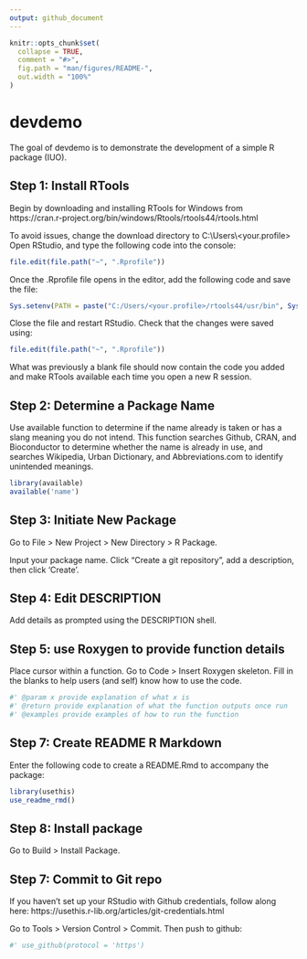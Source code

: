 ```yaml
---
output: github_document
---
```


<!-- README.md is generated from README.Rmd. Please edit that file -->

```r
knitr::opts_chunk$set(
  collapse = TRUE,
  comment = "#>",
  fig.path = "man/figures/README-",
  out.width = "100%"
)
```


# devdemo

<!-- badges: start -->
<!-- badges: end -->

The goal of devdemo is to demonstrate the development of a simple R package (IUO).

## Step 1: Install RTools

Begin by downloading and installing RTools for Windows from https://cran.r-project.org/bin/windows/Rtools/rtools44/rtools.html 

To avoid issues, change the download directory to C:\\Users\\<your.profile>\
Open RStudio, and type the following code into the console:

```r

file.edit(file.path("~", ".Rprofile"))

```

Once the .Rprofile file opens in the editor, add the following code and save the file: 

```r

Sys.setenv(PATH = paste("C:/Users/<your.profile>/rtools44/usr/bin", Sys.getenv("PATH"), sep=";"))

```

Close the file and restart RStudio. Check that the changes were saved using: 

```r

file.edit(file.path("~", ".Rprofile"))

```

What was previously a blank file should now contain the code you added and make RTools available each time you open a new R session. 


## Step 2: Determine a Package Name

Use available function to determine if the name already is taken or has a slang meaning you do not intend. This function searches Github, CRAN, and Bioconductor to determine whether the name is already in use, and searches Wikipedia, Urban Dictionary, and Abbreviations.com to identify unintended meanings.

```r
library(available)
available('name')

```

## Step 3: Initiate New Package

Go to File > New Project > New Directory > R Package. 

Input your package name. Click "Create a git repository", add a description, then click 'Create'.


## Step 4: Edit DESCRIPTION

Add details as prompted using the DESCRIPTION shell. 

## Step 5: use Roxygen to provide function details

Place cursor within a function. Go to Code > Insert Roxygen skeleton. Fill in the blanks to help users (and self) know how to use the code. 

```r

#' @param x provide explanation of what x is
#' @return provide explanation of what the function outputs once run
#' @examples provide examples of how to run the function

```

## Step 7: Create README R Markdown

Enter the following code to create a README.Rmd to accompany the package: 

```r

library(usethis)
use_readme_rmd()

```

## Step 8: Install package

Go to Build > Install Package.


## Step 7: Commit to Git repo

If you haven't set up your RStudio with Github credentials, follow along here: 
https://usethis.r-lib.org/articles/git-credentials.html

Go to Tools > Version Control > Commit. Then push to github: 

```r

#' use_github(protocol = 'https')

```


